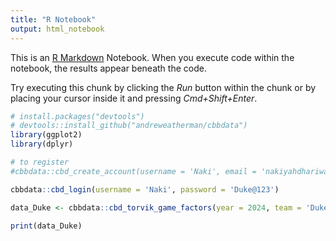 ```yaml
---
title: "R Notebook"
output: html_notebook
---
```


This is an [R Markdown](http://rmarkdown.rstudio.com) Notebook. When you execute code within the notebook, the results appear beneath the code. 

Try executing this chunk by clicking the *Run* button within the chunk or by placing your cursor inside it and pressing *Cmd+Shift+Enter*. 

```r
# install.packages("devtools")
# devtools::install_github("andreweatherman/cbbdata")
library(ggplot2)
library(dplyr)
```


```r

# to register
#cbbdata::cbd_create_account(username = 'Naki', email = 'nakiyahdhariwala98@hotmail.com', password = 'Duke@123', confirm_password = 'Duke@123')

cbbdata::cbd_login(username = 'Naki', password = 'Duke@123')
```


```r
data_Duke <- cbbdata::cbd_torvik_game_factors(year = 2024, team = 'Duke') 

print(data_Duke)
```

